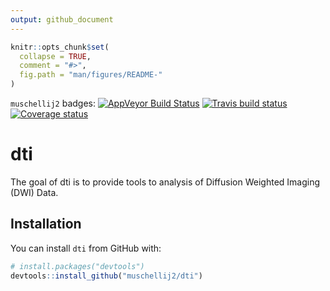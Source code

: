 ```yaml
---
output: github_document
---
```


<!-- README.md is generated from README.Rmd. Please edit that file -->

```r
knitr::opts_chunk$set(
  collapse = TRUE,
  comment = "#>",
  fig.path = "man/figures/README-"
)
```

`muschellij2` badges:
[![AppVeyor Build Status](https://ci.appveyor.com/api/projects/status/github/muschellij2/dti?branch=master&svg=true)](https://ci.appveyor.com/project/muschellij2/dti)
[![Travis build status](https://travis-ci.org/muschellij2/dti.svg?branch=master)](https://app.travis-ci.com/muschellij2/dti)
[![Coverage status](https://coveralls.io/repos/github/muschellij2/dti/badge.svg)](https://coveralls.io/github/muschellij2/dti)

# dti

The goal of dti is to provide tools to analysis of Diffusion Weighted Imaging 
(DWI) Data.

## Installation

You can install `dti` from GitHub with:

```r
# install.packages("devtools")
devtools::install_github("muschellij2/dti")
```
